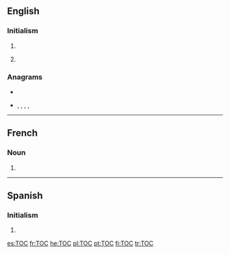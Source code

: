 {{also|toc|tóc|toć|tộc}}
==English==
{{wikipedia}}

===Initialism===
{{rfc-header|Initialism}}
{{en-initialism}}

# {{initialism of|table of contents|Table of Contents|lang=en}}
# {{label|en|British|rail transport}} {{initialism of|[[train operating company]]|lang=en}}

===Anagrams===
* {{l|en|cot}}
* {{l|en|CTO}}, {{l|en|Oct}}, {{l|en|Oct.}}, {{l|en|OTC}}, {{l|en|TCO}}

----

==French==

===Noun===
{{fr-noun|m|TOC}}

# {{acronym of|trouble obsessionnel compulsif|lang=fr}}

----

==Spanish==

===Initialism===
{{rfc-header|Initialism}}
{{head|es|initialism}}

# {{initialism of|trastorno obsesivo-compulsivo|'''T'''rastorno '''o'''bsesivo-'''c'''ompulsivo|lang=es}}

[[es:TOC]]
[[fr:TOC]]
[[he:TOC]]
[[pl:TOC]]
[[pt:TOC]]
[[fi:TOC]]
[[tr:TOC]]